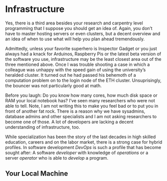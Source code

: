 # Infrastructure

Yes, there is a third area besides your research and carpentry level programming
that I suppose you should get an idea of. Again, you don't have to master hosting
servers or even clusters, but a decent overview and an idea of when to use what will
help you plan ahead tremendously. 

Admittedly, unless your favorite superhero is Inspector Gadget or you 
just always had a knack for Arduinos, Raspberry Pis or the latest beta version 
of the software you use, infrastructure may be the least closest area out of the 
three mentioned above. Once I was trouble shooting a case in which a colleague was unhappy with the speed gain of using the university's heralded cluster. It turned out he had passed his behemoth of a computation 
problem on to the login node of the ETH cluster. Unsuprisingly, the bouncer was not 
particularly good at math. 

Before you laugh: Do you know how many cores, how much disk space or RAM your local notebook has?
I've seen many researchers who were not able to tell. Note, I am not writing this to make you feel bad or to put you in front of another fat rock. There is a reason why we have sysadmins, database admins and other specialists and I am not asking researchers to become one of those. A lot of developers are lacking
a decent understanding of infrastructure, too. 

While specialization has been the story of the last decades in
high skilled education, careers and on the labor market, there is a strong case for hybrid profiles.
In software development *DevOps* is such a profile that has become sought after: A software
*developer* with knowledge of *operations* or a server *operator* who is able to *develop* a program. 










## Your Local Machine
